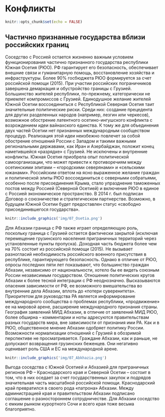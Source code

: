 # Конфликты {#conflicts}

```r
knitr::opts_chunk$set(echo = FALSE)
```

## Частично признанные государства вблизи российских границ {#conflicts-partial}

Соседство с Россией остается жизненно важным условием функционирования частично признанного государства республики Южная Осетия (РЮО). РФ гарантирует его безопасность, обеспечивает внешние связи и гуманитарную помощь, восстановление хозяйства и инфраструктуры. Более 90% госбюджета РЮО формируется за счет российской помощи (2015). При участии российских пограничников завершена демаркация и обустройство границы с Грузией. Большинство жителей республики, по-прежнему, категорически не приемлет компромиссов с Грузией. Единодушное желание жителей Южной Осетии воссоединиться с Республикой Северная Осетия таит значительные политические риски. Среди них: создание прецедента для других разделенных народов (например, лезгин или черкесов), возможное обострение латентного осетино-ингушского конфликта с возрождением идеи вайнахского единства. К тому же для объединения двух частей Осетии нет признанных международным сообществом процедур.  Реализация этой идеи неизбежно повлечет за собой обострение отношений России с Западом и такими важными региональными державами, как Иран и Азербайджан, положит конец наметившейся «разрядке» с Грузией. Не исключены и внутренние конфликты. Южная Осетия приобрела опыт политической самоорганизации, что может привести к противоречиям между осетинскими элитами – «городскими северянами» и «сельскими южанами». Российским ответом на ясно выраженное желание граждан и политической элиты РЮО воссоединиться с северными собратьями, особенно после присоединения Крыма, стало упразднение таможенных постов между Россией (Северной Осетией) и включение РЮО в единое с Россией экономическое пространство. В 2014 г. был подписан Договор о союзничестве и стратегическом партнерстве. Возможно, в будущем Южной Осетии будет предоставлен статус «свободно присоединившегося государства».

```r
knitr::include_graphics('img/07_Osetia.png')
```

Для Абхазии граница с РФ также играет определяющую роль, поскольку граница с Грузией остается фактически закрытой (исключая перемещение грузинского населения приграничных территорий через установленные пункты пропуска). Доходная часть бюджета более чем на 70% состоит из российской помощи (2015). Не вызывает разногласий необходимость российского военного присутствия в республике, гарантирующего безопасность. Однако в отличие от РЮО, опросы последних пяти лет показывают, что большинство граждан Абхазии, независимо от национальности, хотело бы ее видеть союзным России независимым государством. Отношение политических кругов Абхазии к более тесной интеграции с РФ неоднозначно. Высказываются опасения зависимости от РФ, ее возможного вмешательства во внутренние дела Абхазии, вплоть до «потери суверенитета». Приоритетом для руководства РА является информирование международного сообщества о проблемах республики, «продвижение» ее на мировой арене, расширение международного признания страны. География заявлений МИД Абхазии, в отличие от заявлений МИД РЮО, более обширна – комментарии и ноты адресуются правительствам разных государств мира, вне зависимости от признания ими РА. Как и в РЮО, общественное мнение Абхазии одобряет политику России. Возможности нормализации отношений с Грузией в обозримой перспективе не просматривается. Граждане Абхазии, как и раньше, не допускают возвращения грузинских беженцев. Они негативно оценивает роль США и ЕС на международной арене.

```r
knitr::include_graphics('img/07_Abkhazia.png')
```

Выгода соседства с Южной Осетией и Абхазией для приграничных регионов РФ – Краснодарского края и Северной Осетии – состоит в том, что в них оседает за счет государственных закупок и подрядов значительная часть масштабной российской помощи. Краснодарский край превратился в своего рода «патрона» Абхазии. Между администрацией края и правительством Абхазии подписано соглашение о разностороннем сотрудничестве. Для Абхазии соседство с емким рынком курортного Сочи и всего края тоже весьма благоприятно.